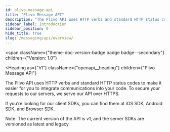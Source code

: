 ```yaml
---
id: plivo-message-api
title: "Plivo Message API"
description: "The Plivo API uses HTTP verbs and standard HTTP status codes to make it easier for you to integrate communications into your code. To secure your requests to our servers, we serve our API over HTTPS."
sidebar_label: Introduction
sidebar_position: 0
hide_title: true
slug: /messaging/api/overview/
---
```



<span
  className={"theme-doc-version-badge badge badge--secondary"}
  children={"Version: 1.0"}
>
</span>

<Heading
  as={"h1"}
  className={"openapi__heading"}
  children={"Plivo Message API"}
>
</Heading>



The Plivo API uses HTTP verbs and standard HTTP status codes to make it easier for you to integrate communications into your code. To secure your requests to our servers, we serve our API over HTTPS.

If you’re looking for our client SDKs, you can find them at iOS SDK, Android SDK, and Browser SDK.

Note: The current version of the API is v1, and the server SDKs are versioned as latest and legacy.



      